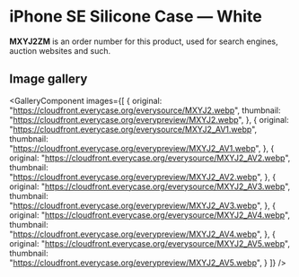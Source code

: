 
# iPhone SE Silicone Case — White

<Callout type='info' emoji='👉🏻'>**MXYJ2ZM** is an order number for this product, used for search engines, auction websites and such.</Callout>

## Image gallery

<GalleryComponent
    images={[
      {
        original: "https://cloudfront.everycase.org/everysource/MXYJ2.webp",
        thumbnail: "https://cloudfront.everycase.org/everypreview/MXYJ2.webp",
      },
      {
        original: "https://cloudfront.everycase.org/everysource/MXYJ2_AV1.webp",
        thumbnail: "https://cloudfront.everycase.org/everypreview/MXYJ2_AV1.webp",
      },
      {
        original: "https://cloudfront.everycase.org/everysource/MXYJ2_AV2.webp",
        thumbnail: "https://cloudfront.everycase.org/everypreview/MXYJ2_AV2.webp",
      },
      {
        original: "https://cloudfront.everycase.org/everysource/MXYJ2_AV3.webp",
        thumbnail: "https://cloudfront.everycase.org/everypreview/MXYJ2_AV3.webp",
      },
      {
        original: "https://cloudfront.everycase.org/everysource/MXYJ2_AV4.webp",
        thumbnail: "https://cloudfront.everycase.org/everypreview/MXYJ2_AV4.webp",
      },
      {
        original: "https://cloudfront.everycase.org/everysource/MXYJ2_AV5.webp",
        thumbnail: "https://cloudfront.everycase.org/everypreview/MXYJ2_AV5.webp",
      }
    ]}
  />
